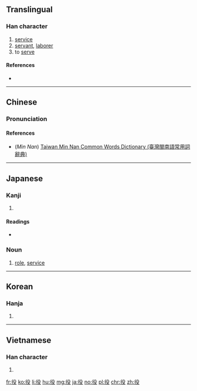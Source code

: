 {{also|伇}}
==Translingual==

===Han character===
{{Han char|rn=60|rad=彳|as=04|sn=7|four=27247|canj=HOHNE|ids=⿰彳殳}}

# [[service]]
# [[servant]], [[laborer]]
# to [[serve]]

====References====
* {{Han ref|kx=0365.180|dkj=10057|dj=0685.120|hdz=20814.230|uh=5F79|ud=24441|bh=A7D0|bd=42960}}

----

==Chinese==
{{zh-forms}}

===Pronunciation===
{{zh-pron
|m=yì
|c=jik6
|h=
|mn=i̍a/e̍k
|mn_note=i̍a - vernacular, e̍k - literary
|w=
|mc=y
|oc=y
|ma=|ma2=
|cat=n,v
}}

====References====
*(''Min Nan'') [http://twblg.dict.edu.tw/holodict_new/index.html Taiwan Min Nan Common Words Dictionary (臺灣閩南語常用詞辭典)]

----

==Japanese==

===Kanji===
{{ja-kanji|grade=3|rs=彳04}}

# {{defn|lang=ja|sort=彳04}}

====Readings====
* {{ja-readings|goon=[[やく]] (yaku)|kanon=[[えき]] (eki)|kun=[[つとめ]] (tsutome), [[えだち]] (edachi)}}

===Noun===
{{ja-noun|やく}}

# [[role]], [[service]]


----

==Korean==

===Hanja===
{{ko-hanja|hangeul=역|eumhun=|rv=yeok|mr=yŏk|y=yek}}

# {{defn|lang=ko|sort=彳04}}

----

==Vietnamese==

===Han character===
{{vi-hantu|[[dịch]], [[việc]]|rs=彳04}}

# {{defn|lang=vi}}

[[fr:役]]
[[ko:役]]
[[li:役]]
[[hu:役]]
[[mg:役]]
[[ja:役]]
[[no:役]]
[[pl:役]]
[[chr:役]]
[[zh:役]]